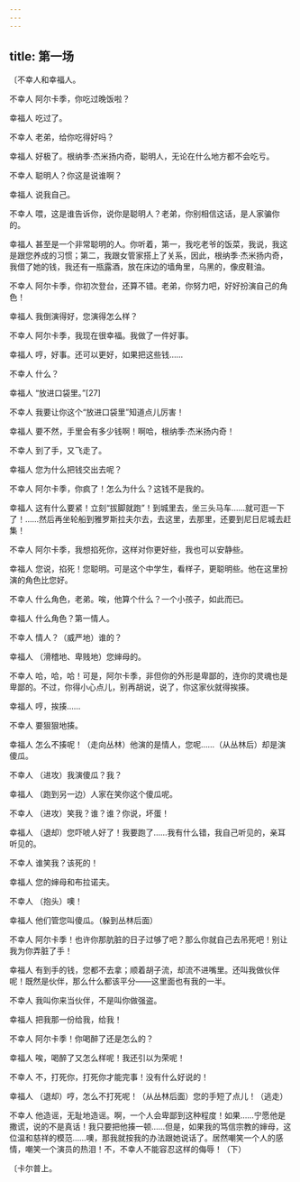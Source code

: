 ```yaml
---
---
---
```

title: 第一场
---




〔不幸人和幸福人。





不幸人 阿尔卡季，你吃过晚饭啦？

幸福人 吃过了。

不幸人 老弟，给你吃得好吗？

幸福人 好极了。根纳季·杰米扬内奇，聪明人，无论在什么地方都不会吃亏。

不幸人 聪明人？你这是说谁啊？

幸福人 说我自己。

不幸人 喂，这是谁告诉你，说你是聪明人？老弟，你别相信这话，是人家骗你的。

幸福人 甚至是一个非常聪明的人。你听着，第一，我吃老爷的饭菜，我说，我这是跟您养成的习惯；第二，我跟女管家搭上了关系，因此，根纳季·杰米扬内奇，我借了她的钱，我还有一瓶露酒，放在床边的墙角里，乌黑的，像皮鞋油。

不幸人 阿尔卡季，你初次登台，还算不错。老弟，你努力吧，好好扮演自己的角色！

幸福人 我倒演得好，您演得怎么样？

不幸人 阿尔卡季，我现在很幸福。我做了一件好事。

幸福人 哼，好事。还可以更好，如果把这些钱……

不幸人 什么？

幸福人 “放进口袋里。”[27]

不幸人 我要让你这个“放进口袋里”知道点儿厉害！

幸福人 要不然，手里会有多少钱啊！啊哈，根纳季·杰米扬内奇！

不幸人 到了手，又飞走了。

幸福人 您为什么把钱交出去呢？

不幸人 阿尔卡季，你疯了！怎么为什么？这钱不是我的。

幸福人 这有什么要紧！立刻“拔脚就跑”！到城里去，坐三头马车……就可逛一下了！……然后再坐轮船到雅罗斯拉夫尔去，去这里，去那里，还要到尼日尼城去赶集！

不幸人 阿尔卡季，我想掐死你，这样对你更好些，我也可以安静些。

幸福人 您说，掐死！您聪明。可是这个中学生，看样子，更聪明些。他在这里扮演的角色比您好。

不幸人 什么角色，老弟。唉，他算个什么？一个小孩子，如此而已。

幸福人 什么角色？第一情人。

不幸人 情人？（威严地）谁的？

幸福人 （滑稽地、卑贱地）您婶母的。

不幸人 哈，哈，哈！可是，阿尔卡季，非但你的外形是卑鄙的，连你的灵魂也是卑鄙的。不过，你得小心点儿，别再胡说，说了，你这家伙就得挨揍。

幸福人 哼，挨揍……

不幸人 要狠狠地揍。

幸福人 怎么不揍呢！（走向丛林）他演的是情人，您呢……（从丛林后）却是演傻瓜。

不幸人 （进攻）我演傻瓜？我？

幸福人 （跑到另一边）人家在笑你这个傻瓜呢。

不幸人 （进攻）笑我？谁？谁？你说，坏蛋！

幸福人 （退却）您吓唬人好了！我要跑了……我有什么错，我自己听见的，亲耳听见的。

不幸人 谁笑我？该死的！

幸福人 您的婶母和布拉诺夫。

不幸人 （抱头）噢！

幸福人 他们管您叫傻瓜。（躲到丛林后面）

不幸人 阿尔卡季！也许你那肮脏的日子过够了吧？那么你就自己去吊死吧！别让我为你弄脏了手！

幸福人 有到手的钱，您都不去拿；顺着胡子流，却流不进嘴里。还叫我做伙伴呢！既然是伙伴，那么什么都该平分——这里面也有我的一半。

不幸人 我叫你来当伙伴，不是叫你做强盗。

幸福人 把我那一份给我，给我！

不幸人 阿尔卡季！你喝醉了还是怎么的？

幸福人 唉，喝醉了又怎么样呢！我还引以为荣呢！

不幸人 不，打死你，打死你才能完事！没有什么好说的！

幸福人 （退却）哼，怎么不打死呢！（从丛林后面）您的手短了点儿！（逃走）

不幸人 他造谣，无耻地造谣。啊，一个人会卑鄙到这种程度！如果……宁愿他是撒谎，说的不是真话！我只要把他揍一顿……但是，如果我的笃信宗教的婶母，这位温和慈祥的模范……噢，那我就按我的办法跟她说话了。居然嘲笑一个人的感情，嘲笑一个演员的热泪！不，不幸人不能容忍这样的侮辱！（下）

〔卡尔普上。
